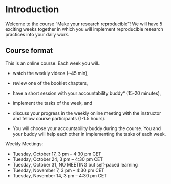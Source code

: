 # Introduction {.unnumbered}

Welcome to the course "Make your research reproducible"!
We will have 5 exciting weeks together in which you will implement reproducible
research practices into your daily work.

## Course format

This is an online course. Each week you will..

- watch the weekly videos (~45 min),
- review one of the booklet chapters,
- have a short session with your accountability buddy* (15-20 minutes), 
- implement the tasks of the week, and
- discuss your progress in the weekly online meeting with the instructor and 
fellow course participants (1-1.5 hours).

* You will choose your accountability buddy during the course. You and your 
buddy will help each other in implementing the tasks of each week.

Weekly Meetings:

- Tuesday, October 17, 3 pm – 4:30 pm CET
- Tuesday, October 24, 3 pm – 4:30 pm CET
- Tuesday, October 31, NO MEETING but self-paced learning
- Tuesday, November 7, 3 pm – 4:30 pm CET
- Tuesday, November 14, 3 pm – 4:30 pm CET

